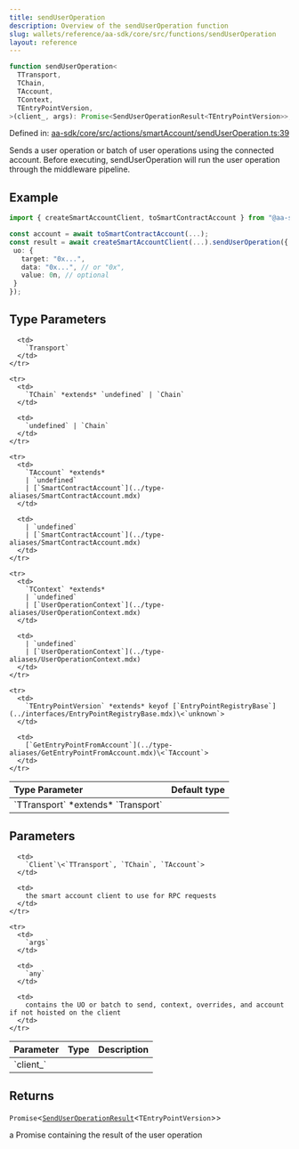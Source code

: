 ```yaml
---
title: sendUserOperation
description: Overview of the sendUserOperation function
slug: wallets/reference/aa-sdk/core/src/functions/sendUserOperation
layout: reference
---
```


```ts
function sendUserOperation<
  TTransport,
  TChain,
  TAccount,
  TContext,
  TEntryPointVersion,
>(client_, args): Promise<SendUserOperationResult<TEntryPointVersion>>;
```

Defined in: [aa-sdk/core/src/actions/smartAccount/sendUserOperation.ts:39](https://github.com/alchemyplatform/aa-sdk/blob/5b9429f0f16dcd4ff822527b8de589e19e88faa7/aa-sdk/core/src/actions/smartAccount/sendUserOperation.ts#L39)

Sends a user operation or batch of user operations using the connected account. Before executing, sendUserOperation will run the user operation through the middleware pipeline.

## Example

```ts
import { createSmartAccountClient, toSmartContractAccount } from "@aa-sdk/core";

const account = await toSmartContractAccount(...);
const result = await createSmartAccountClient(...).sendUserOperation({
 uo: {
   target: "0x...",
   data: "0x...", // or "0x",
   value: 0n, // optional
 }
});
```

## Type Parameters

<table>
  <thead>
    <tr>
      <th align="left">Type Parameter</th>
      <th align="left">Default type</th>
    </tr>
  </thead>

  <tbody>
    <tr>
      <td>
        `TTransport` *extends* `Transport`
      </td>

      <td>
        `Transport`
      </td>
    </tr>

    <tr>
      <td>
        `TChain` *extends* `undefined` | `Chain`
      </td>

      <td>
        `undefined` | `Chain`
      </td>
    </tr>

    <tr>
      <td>
        `TAccount` *extends*
        | `undefined`
        | [`SmartContractAccount`](../type-aliases/SmartContractAccount.mdx)
      </td>

      <td>
        | `undefined`
        | [`SmartContractAccount`](../type-aliases/SmartContractAccount.mdx)
      </td>
    </tr>

    <tr>
      <td>
        `TContext` *extends*
        | `undefined`
        | [`UserOperationContext`](../type-aliases/UserOperationContext.mdx)
      </td>

      <td>
        | `undefined`
        | [`UserOperationContext`](../type-aliases/UserOperationContext.mdx)
      </td>
    </tr>

    <tr>
      <td>
        `TEntryPointVersion` *extends* keyof [`EntryPointRegistryBase`](../interfaces/EntryPointRegistryBase.mdx)\<`unknown`>
      </td>

      <td>
        [`GetEntryPointFromAccount`](../type-aliases/GetEntryPointFromAccount.mdx)\<`TAccount`>
      </td>
    </tr>

  </tbody>
</table>

## Parameters

<table>
  <thead>
    <tr>
      <th align="left">Parameter</th>
      <th align="left">Type</th>
      <th align="left">Description</th>
    </tr>
  </thead>

  <tbody>
    <tr>
      <td>
        `client_`
      </td>

      <td>
        `Client`\<`TTransport`, `TChain`, `TAccount`>
      </td>

      <td>
        the smart account client to use for RPC requests
      </td>
    </tr>

    <tr>
      <td>
        `args`
      </td>

      <td>
        `any`
      </td>

      <td>
        contains the UO or batch to send, context, overrides, and account if not hoisted on the client
      </td>
    </tr>

  </tbody>
</table>

## Returns

`Promise`\<[`SendUserOperationResult`](../type-aliases/SendUserOperationResult.mdx)\<`TEntryPointVersion`>>

a Promise containing the result of the user operation
